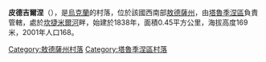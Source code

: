 {{coord|46|26|28|N|29|7|47|E|scale:30000|display=title}}

'''皮德吉爾涅'''（{{lang-uk|Підгірне}}），是[[烏克蘭|烏克蘭]]的村落，位於該國西南部[[敖德薩州|敖德薩州]]，由[[塔魯季涅區|塔魯季涅區]]負責管轄，處於[[坎捷米爾河|坎捷米爾河]]畔，始建於1838年，面積0.45平方公里，海拔高度169米，2001年人口168。

{{DEFAULTSORT:Підгірне}}
[[Category:敖德薩州村落|Category:敖德薩州村落]]
[[Category:塔魯季涅區村落|Category:塔魯季涅區村落]]


{{Odessa-geo-stub}}